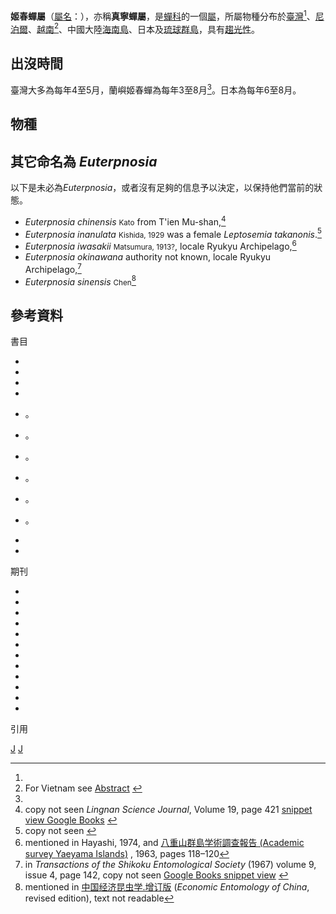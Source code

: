 {{Automatic taxobox
| taxon = Euterpnosia
| authority = [[松村松年|Matsumura]], 1917
| image = Himeharuzemi0807-1.jpg
| image_caption = [[千葉姬春蟬|千葉姬春蟬]] ''Euterpnosia chibensis''
| subdivision_ranks = [[物種|種]]
| subdivision = 參閱內文<ref name="TaiBNET-genus"/><ref name="taubif-genus"/><ref name="Katō1961">{{harvnb|Masayo Katō|1961|p=63-64}}</ref><ref>{{harvnb|Sanborn|2013|pp=352、356-362、370、761-762、836、858、891、893、902、940-942、950、953、960-967、977-978、985、988、993、998-999}}</ref>
}}

'''姬春蟬屬'''（[[學名|屬名]]：{{snamei|Euterpnosia}}），亦稱'''真寧蟬屬'''，是[[蟬科|蟬科]]{{le|蟬亞科|Cicadinae}}{{le|蟬族|Cicadini}}的一個[[屬|屬]]，所屬物種分布於[[臺灣|臺灣]]<ref name="陳振祥2007-p95"/>、[[尼泊爾|尼泊爾]]、[[越南|越南]]<ref>For Vietnam see {{Cite journal|author=Pham, Hong Thai, and Yang, Jeng-Tze|year=2009|title=A contribution to the Cicadidae fauna of Vietnam (Hemiptera: Auchenorrhyncha), with one new species and twenty new records|journal=Zootaxa|volume=2249|pages=1–19}} [http://www.mapress.com/zootaxa/2009/f/z02249p019f.pdf Abstract] {{Wayback|url=http://www.mapress.com/zootaxa/2009/f/z02249p019f.pdf |date=20190725002251 }}</ref>、中國大陸[[海南島|海南島]]、日本及[[琉球群島|琉球群島]]，具有[[趨光性|趨光性]]。

== 出沒時間 ==
臺灣大多為每年4至5月，蘭嶼姬春蟬為每年3至8月<ref name="陳振祥2007-p95"/>。日本為每年6至8月。

==物種==
{{columns-list|3|

*[[高山姬春蟬|高山姬春蟬]] ''Euterpnosia alpina'' <small>[[陳建宏|Chen]], 2005</small>
*[[翠峰姬春蟬|翠峰姬春蟬]] ''Euterpnosia ampla'' <small>Chen, 2006</small>
*[[阿里山姬春蟬|阿里山姬春蟬]] ''Euterpnosia arisana'' <small>[[加藤正世|Kato]], 1925</small>
*{{tsl|ja|ヒメハルゼミ|千葉姬春蟬}} ''Euterpnosia chibensis'' </sub><small>Matsumura, 1917</small>，日本
**沖縄姬春蟬 ''E. c. okinawana'' <small>Ishihara, 1968</small>
**大東姬春蟬 ''E. c. daitoensis'' <small>Matsumura, 1917</small>
*棲蘭姬春蟬 ''[https://doi.org/10.6662/TESFE.202111_41(4).002 Euterpnosia chilanensis]'' <small>Chen, Hsieh, Chen, Chen & Chang, 2021</small>
*七星山姬春蟬 ''Euterpnosia chishingsana'' <small>Chen & Shiao, 2008</small>
* ''Euterpnosia crowfooti'' <small>Distant, 1912</small> (originally ''Terpnosia crowfooti'') mentioned by Hayashi<ref>copy not seen {{Cite journal|author=Hayashi, Masami|year=1978|title=The Cicadidae (Homoptera, Auchenorrhyncha) from East and Central Nepal (Part I)|journal=Bulletin of the National Science Museum, Tokyo, Series A (Zoology)|volume=4|pages=163–195}} from copy not seen {{Cite journal|author=[[William_Lucas_Distant|Distant, William Lucas]]|year=1912|title=LVI.—Descriptions of some new Homoptera|journal=The Annals and Magazine of Natural History|volume=10|issue=58|pages=438–446|doi=10.1080/00222931208693257}}</ref>
*[[菊芳姬春蟬|菊芳姬春蟬]] ''Euterpnosia cucphuongensis'' <small>Thịnh & Yang, 2010</small>，越南
*[[細姬春蟬|細姬春蟬]] ''Euterpnosia gina'' <small>Kato, 1930</small>
*[[頰黑姬春蟬|頰黑姬春蟬]] ''Euterpnosia hohoguro'' <small>Kato, 1933</small> ''possibly'' a variant of ''Euterpnosia viridifrons''
*[[北埔姬春蟬|北埔姬春蟬]] ''Euterpnosia hoppo'' <small>Matsumura, 1917</small> （''Euterpnosia sozanensis'' <small>Kato, 1925</small>）
*岩崎姬春蟬 ''Euterpnosia iwasakii'' <small>Matsumura, 1913</small><small>（[[:wikispecies:Euterpnosia_iwasakii|wikispecies]]）</small>
*[[恆春姬春蟬|恆春姬春蟬]] ''Euterpnosia koshunensis'' <small>Kato, 1927</small>
*[[蘭嶼姬春蟬|蘭嶼姬春蟬]] ''Euterpnosia kotoshoensis'' <small>Kato, 1925</small>
*[[賴氏姬春蟬|賴氏姬春蟬]] ''Euterpnosia laii'' <small>[[李榮濬|Lee]], 2003</small>
*寬尾姬春蟬 ''Euterpnosia latacauta'' <small>Chen & Shiao, 2008</small>
*[[新港山姬春蟬|新港山姬春蟬]] ''Euterpnosia madawdawensis'' <small>Chen, 2005</small>
* ''Euterpnosia madhava'' <small>[[威廉·盧卡斯·迪森|Distant]], 1881</small> mentioned by Hayashi<ref>copy not seen {{Cite journal|author=Hayashi, Masami|year=1978|title=Ergebnisse der Bhutan-Expedition 1972 des Naturhistorischen Museums in Basel. Homoptera: Fam. Cicadidae|journal=Entomologica Basiliensia|volume=3|pages=57–65. page 62}}; from {{Cite journal|author=[[William_Lucas_Distant|Distant, William Lucas]]|year=1881|title=Descriptions of a new species belonging to the Homopterous family Cicadidae|journal=Transaction of the Royal Entomological Society of London|volume=1881|pages=627–648|doi=10.1111/j.1365-2311.1881.tb00885.x}}</ref>
*[[高士佛姬春蟬|高士佛姬春蟬]] ''Euterpnosia olivacea'' <small>Kato, 1927</small>
*[[粗姬春蟬|粗姬春蟬]] ''Euterpnosia ruida'' <small>Lei & Chou, 1997</small>
*[[水社姬春蟬|水社姬春蟬]] ''Euterpnosia suishana'' <small>Kato, 1930</small>
*[[太平姬春蟬|太平姬春蟬]] ''Euterpnosia varicolor'' <small>Kato, 1926</small>
**[[長腹姬春蟬|長腹姬春蟬]] ''Euterpnosia elongata'' <small>Lee, 2003</small>（異名）
*[[青面姬春蟬|青面姬春蟬]] ''Euterpnosia viridifrons'' <small>Matsumura, 1917</small>
}}

==其它命名為 ''Euterpnosia''==
;以下是未必為''Euterpnosia''，或者沒有足夠的信息予以決定，以保持他們當前的狀態。
* ''Euterpnosia chinensis'' <small>Kato</small> from T'ien Mu-shan,<ref>copy not seen ''Lingnan Science Journal'', Volume 19, page 421 [http://books.google.com/books?id=rdsbAAAAMAAJ snippet view Google Books] {{Wayback|url=http://books.google.com/books?id=rdsbAAAAMAAJ |date=20140111202619 }}</ref>
* ''Euterpnosia inanulata'' <small>Kishida, 1929</small> was a female ''Leptosemia takanonis''.<ref>copy not seen {{Cite book|author=Lee, Young June|year=1995|title=The cicadas of Korea|location=Seoul|publisher=Jonah Publications|language=ko}}</ref>
* ''Euterpnosia iwasakii'' <small>Matsumura, 1913?</small>, locale Ryukyu Archipelago,<ref>mentioned in Hayashi, 1974, and [http://books.google.com/books?id=05GgAAAAMAAJ 八重山群島学術調查報告 (Academic survey [[Yaeyama_Islands|Yaeyama Islands]])] {{Wayback|url=http://books.google.com/books?id=05GgAAAAMAAJ |date=20140111202547 }}, 1963, pages 118–120</ref>
* ''Euterpnosia okinawana'' authority not known, locale Ryukyu Archipelago,<ref>in ''Transactions of the Shikoku Entomological Society'' (1967) volume 9, issue 4, page 142, copy not seen [http://books.google.com/books?id=_tRNAAAAYAAJ&dq=%22Euterpnosia+okinawana%22 Google Books snippet view] {{Wayback|url=http://books.google.com/books?id=_tRNAAAAYAAJ&dq=%22Euterpnosia+okinawana%22 |date=20140111202709 }}</ref>
* ''Euterpnosia sinensis'' <small>Chen</small><ref>mentioned in [http://archive.org/stream/zhongguojingjiku00life/zhongguojingjiku00life_djvu.txt 中国经济昆虫学.增订版] (''Economic Entomology of China'', revised edition), text not readable</ref>

==參考資料==
{{commonscat|Euterpnosia}}
{{wikispecies|Euterpnosia}}
;書目
* {{cite book|author=Masayo Katō | authorlink= 加藤正世 |title=Cicadidae: (Insecta)|url=http://books.google.com/books?id=DzxDAAAAYAAJ|year=1961| ref= {{sfnref|Masayo Katō|1961}} | publisher=Biogeographical Society of Japan, National Science Museum }}
*{{cite book|title=Natural Emirates: Wildlife and Environment of the United Arab Emirates|url=http://books.google.com/books?id=6PTl3wUEJtgC|date=2007-12-01|origyear=1996|publisher=Trident Press Ltd|isbn=978-1-900724-02-9 |pages={{{pages|248pages}}} |language=en|ref={{sfnref|Peter Vine|2007}}|author1=Peter Vine |author2= Ibrahim Al-Abed |author3= J. Roberts (Illustrator)}}
*{{cite isbn|9789864179589 |ref=harv|noedit}}
* {{cite isbn|9780124166387|ref=harv|noedit}}
* {{cite book|author1=白水隆（監修）|title= 『学生版 日本昆虫図鑑』|publisher= {{tsl|ja|北隆館}} |language=ja| ISBN = 4-8326-0040-0 }}。
* {{cite book|author1=中尾舜一|title= 『セミの自然誌 - 鳴き声に聞く種分化のドラマ』|publisher=[[中央公論社|中央公論社]]〈中公新書〉|date=1990年 |origyear=1990|language=ja |ISBN = 4-12-100979-7}}。
* {{cite book|author1=宮武頼夫 |author2= 加納康嗣  |title =『検索入門 セミ・バッタ』|publisher={{tsl|ja|保育社}}|date=1992年|origyear= 1992|language=ja | ISBN =4-586-31038-3}}。
* {{cite book|author1=横塚眞己人|title=『西表島フィールド図鑑』|publisher={{tsl|ja|実業之日本社|實業之日本社}}|date=2004年|origyear= 2004|language=ja | ISBN= 4-408-61119-0}}。
* {{cite book|author1=福田晴夫|title=『昆虫の図鑑 採集と標本の作り方 - 野山の宝石たち』|publisher={{tsl|ja|南方新社}}|date= 2005年|origyear=2005|language=ja | ISBN = 4-86124-057-3}}。
* {{cite book|author1=林正美|  work= [[環境省|環境省]]{{tsl|ja|自然環境局}}野生生物課編 |title=『改訂 日本の絶滅のおそれのある野生生物 - レッドデータブック. 5(昆虫類)』|publisher={{tsl|ja|自然環境研究センター|自然環境研究中心}}、2006年、ISBN 4-915959-83-X |language=ja}}。
* {{Cite book|author=Chou, I.; Lei, Z.; Li, L.; Lu, X. and Yao, Wei|year=1997|title=The Cicadidae of China (Homoptera: Cicadoidea) (中国蝉科志 / 同翅目. 蝉总科)|language=zh,en|location=Hong Kong|publisher=Tianze Eldoneio|pages=202–203|isbn=978-962-7655-04-6}} 
* {{Cite book|author=Kato, Masayo|year=1933|title=原色日本昆蟲圖鑑 (Three colour illustrated insects of Japan) Fasc. 3 (Homoptera)|language=ja |location=Tokyo|publisher=Kôseikaku|oclc=33459691}}

;期刊
* {{Cite journal|author=Chen, Chen-Hsiang, and Shiao, Shiuh-Feng|year=2008|title=Two new species of the genus ''Euterpnosia'' Matsumura (Hemiptera: Cicadidae) from Taiwan|journal=The Pan-Pacific Entomologist|volume=84|issue=2|pages=81–91|doi=10.3956/2007-02.1}}
* {{Cite journal|author=Chen, Jian-Hong|year=2005|title=Redescription of Euterpnosia varicolor, and description of two new species of cicadas from Taiwan (Hemiptera: Cicadidae)|journal=Collection and Research|volume=18|pages=37–50|url=http://web2.nmns.edu.tw/PubLib/Library/research/200512-37.pdf|archiveurl=https://web.archive.org/web/20131225010751/http://web2.nmns.edu.tw/PubLib/Library/research/200512-37.pdf|archivedate=25 December 2013|deadurl=no}}
* {{Cite journal|author=Chen, Jian-Hong|year=2006|title=''Euterpnosia ampla'', a New Species of Cicada from Taiwan (Hemiptera: Cicadidae)|journal=BioFormosa|volume=41|issue=2|pages=71–76|url=http://140.122.143.143/formosa/2006.41.2/2006-41-2-71-76.pdf|archiveurl=https://web.archive.org/web/20131225020319/http://140.122.143.143/formosa/2006.41.2/2006-41-2-71-76.pdf|archivedate=2013年12月25日|deadurl=yes}}
* {{Cite journal|author=Hayashi, Masami|year=1974|title=A revision of the tribe Cicadini in the Ryukyu Archipelago|journal=Mushi|location=Fukuoka, Japan|volume=47|pages=155–166}}
* {{Cite journal|author=Kato, Masayo|title=Japanese Cicadidae, with descriptions of new species|language=ja|journal=Transactions of the Natural History Society of Formosa|volume=15|pages=1–47}}
* {{Cite journal|author=Kato, Masayo|year=1925|title=Japanese Cicadidae, with descriptions of new species|language=ja|journal=Transactions of the Natural History Society of Formosa|volume=15|pages=1–47}}
* {{Cite journal|author=Kato, Masayo|year=1925|title=Japanese Cicadidae, with descriptions of two new species, one new subspecies and an aberrant form|journal=Transactions of the Natural History Society of Formosa|volume=15|pages=92–101}}
* {{Cite journal|author=Kato, Masayo|year=1926|title=Japanese Cicadidae, with descriptions of four new species|journal=Transactions of the Natural History Society of Formosa|volume=16|pages=171–176}}
* {{Cite journal|author=Kato, Masayo|year=1927|title=Descriptions of some new Japanese and exotic Cicadidae|journal=Transactions of the Natural History Society of Formosa|volume=17|pages=274–283}}
* {{Cite journal|author=Kato, Masayo|year=1930|title=Notes on the distribution of Cicadidae in Japanese Empire|journal=Bulletin of the Biogeographical Society of Japan|volume=2|pages=36–76}}
* {{Cite journal|author=Lee, Young June, and Hayashi, Masami|year=2003|title=Taxonomic review of Cicadidae (Hemiptera, Auchenorrhyncha) from Taiwan, part 2. Dundubiini (a part of Cicadina) with two new species|journal=Insecta Koreana|volume=20|pages=359–392|url=http://digimuse.nmns.edu.tw/DigiMuse/XML/files/000001/80/22/2f/0900000180222f2f.pdf|archiveurl=https://web.archive.org/web/20131224230408/http://digimuse.nmns.edu.tw/DigiMuse/XML/files/000001/80/22/2f/0900000180222f2f.pdf|archivedate=24 December 2013|deadurl=no}}
* {{Cite journal|author1= Shōnen Matsumura |author1link=松村松年 |year=1917|title=A list of the Japanese and Formosan Cicadidae, with description of new species and genera|journal=Transactions of the Sapporo Natural History Society|volume=6|pages=186–212}}

;引用
{{reflist|39em|refs=
<ref name="TaiBNET-genus"> {{cite web| work = TaiBNET臺灣物種名錄  | accessdate=2016-02-04 | title=Euterpnosia 姬春蟬屬 |url= http://taibnet.sinica.edu.tw/chi/taibnet_species_list.php?D2=name&D3=beginning&T1=Euterpnosia&T1_new_value=true&query=Y&fr=y&sy=n |publisher=臺灣[[中央研究院|中央研究院]]生物多樣性研究中心|language=zh }}{{zh-tw}}</ref>
<ref name="taubif-genus">{{cite web|url= http://taibif.tw/zh/catalogue_of_life/page/14b3-3578-59c2-9be2-4bfa-d152-b993-840e  |title= Euterpnosia 姬春蟬屬| publisher= 臺灣生物多樣性資訊入口網-TaiBif  | accessdate =2016-02-04}}</ref>
<ref name="陳振祥2007-p95">{{harvnb|陳振祥|2007|p=95}}</ref>
}}

{{Taxonbar}}
{{Authority control}}
[[Category:姬春蟬屬|J]]
[[Category:1917年描述的分类群|J]]